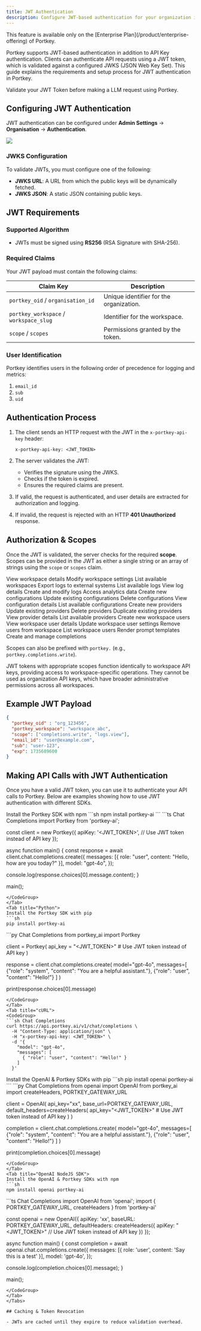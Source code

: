 ```yaml
---
title: JWT Authentication
description: Configure JWT-based authentication for your organization in Portkey
---
```


<Info>
  This feature is available only on the [Enterprise Plan](/product/enterprise-offering) of Portkey.
</Info>

Portkey supports JWT-based authentication in addition to API Key authentication. Clients can authenticate API requests using a JWT token, which is validated against a configured JWKS (JSON Web Key Set). This guide explains the requirements and setup process for JWT authentication in Portkey.

<Card href="/product/guardrails/list-of-guardrail-checks#basic-%E2%80%94-deterministic-guardrails" title="Validate JWT Token (Guardarail)">
    Validate your JWT Token before making a LLM request using Portkey.
</Card>

## Configuring JWT Authentication

JWT authentication can be configured under **Admin Settings** → **Organisation** → **Authentication**.

<Frame>
<img src="/images/product/jwt.png"></img>
</Frame>



### JWKS Configuration

To validate JWTs, you must configure one of the following:

- **JWKS URL**: A URL from which the public keys will be dynamically fetched.
- **JWKS JSON**: A static JSON containing public keys.

## JWT Requirements

### Supported Algorithm

- JWTs must be signed using **RS256** (RSA Signature with SHA-256).

### Required Claims

Your JWT payload must contain the following claims:

| **Claim Key**                     | **Description**                          |
|------------------------------------|------------------------------------------|
| `portkey_oid` / `organisation_id` | Unique identifier for the organization.  |
| `portkey_workspace` / `workspace_slug` | Identifier for the workspace.         |
| `scope` / `scopes`                | Permissions granted by the token.        |

### User Identification

Portkey identifies users in the following order of precedence for logging and metrics:

1. `email_id`
2. `sub`
3. `uid`

## Authentication Process

1. The client sends an HTTP request with the JWT in the `x-portkey-api-key` header:

   ```http
   x-portkey-api-key: <JWT_TOKEN>
   ```

2. The server validates the JWT:
   - Verifies the signature using the JWKS.
   - Checks if the token is expired.
   - Ensures the required claims are present.

3. If valid, the request is authenticated, and user details are extracted for authorization and logging.
4. If invalid, the request is rejected with an HTTP **401 Unauthorized** response.

## Authorization & Scopes

Once the JWT is validated, the server checks for the required **scope**. Scopes can be provided in the JWT as either a single string or an array of strings using the `scope` or `scopes` claim.

<Expandable title="Available Permission Scopes">
  <Expandable title="Workspace Management">
    <ParamField query="workspaces.read" type="string">
      View workspace details
    </ParamField>
    <ParamField query="workspaces.update" type="string">
      Modify workspace settings
    </ParamField>
    <ParamField query="workspaces.list" type="string">
      List available workspaces
    </ParamField>
  </Expandable>

  <Expandable title="Logs & Analytics">
    <ParamField query="logs.export" type="string">
      Export logs to external systems
    </ParamField>
    <ParamField query="logs.list" type="string">
      List available logs
    </ParamField>
    <ParamField query="logs.view" type="string">
      View log details
    </ParamField>
    <ParamField query="logs.write" type="string">
      Create and modify logs
    </ParamField>
    <ParamField query="analytics.view" type="string">
      Access analytics data
    </ParamField>
  </Expandable>

  <Expandable title="Configurations">
    <ParamField query="configs.create" type="string">
      Create new configurations
    </ParamField>
    <ParamField query="configs.update" type="string">
      Update existing configurations
    </ParamField>
    <ParamField query="configs.delete" type="string">
      Delete configurations
    </ParamField>
    <ParamField query="configs.read" type="string">
      View configuration details
    </ParamField>
    <ParamField query="configs.list" type="string">
      List available configurations
    </ParamField>
  </Expandable>

  <Expandable title="Providers">
    <ParamField query="providers.create" type="string">
      Create new providers
    </ParamField>
    <ParamField query="provider.update" type="string">
      Update existing providers
    </ParamField>
    <ParamField query="virtual_keys.delete" type="string">
      Delete providers
    </ParamField>
    <ParamField query="providers.duplicate" type="string">
      Duplicate existing providers
    </ParamField>
    <ParamField query="providers.read" type="string">
      View provider details
    </ParamField>
    <ParamField query="providers.list" type="string">
      List available providers
    </ParamField>
  </Expandable>

  <Expandable title="Workspace Users">
    <ParamField query="workspace_users.create" type="string">
      Create new workspace users
    </ParamField>
    <ParamField query="workspace_users.read" type="string">
      View workspace user details
    </ParamField>
    <ParamField query="workspace_users.update" type="string">
      Update workspace user settings
    </ParamField>
    <ParamField query="workspace_users.delete" type="string">
      Remove users from workspace
    </ParamField>
    <ParamField query="workspace_users.list" type="string">
      List workspace users
    </ParamField>
  </Expandable>

  <Expandable title="Other">
    <ParamField query="prompts.render" type="string">
      Render prompt templates
    </ParamField>
    <ParamField query="completions.write" type="string">
      Create and manage completions
    </ParamField>
  </Expandable>
</Expandable>

Scopes can also be prefixed with `portkey.` (e.g., `portkey.completions.write`).


<Note>
    JWT tokens with appropriate scopes function identically to workspace API keys, providing access to workspace-specific operations. They cannot be used as organization API keys, which have broader administrative permissions across all workspaces.
</Note>

## Example JWT Payload

```json
{
  "portkey_oid" : "org_123456",
  "portkey_workspace": "workspace_abc",
  "scope": ["completions.write", "logs.view"],
  "email_id": "user@example.com",
  "sub": "user-123",
  "exp": 1735689600
}
```

## Making API Calls with JWT Authentication

Once you have a valid JWT token, you can use it to authenticate your API calls to Portkey. Below are examples showing how to use JWT authentication with different SDKs.

<Tabs>
<Tab title="NodeJS">
Install the Portkey SDK with npm
```sh
npm install portkey-ai
```
<CodeGroup>
```ts Chat Completions
import Portkey from 'portkey-ai';

const client = new Portkey({
  apiKey: '<JWT_TOKEN>', // Use JWT token instead of API key
});

async function main() {
  const response = await client.chat.completions.create({
    messages: [{ role: "user", content: "Hello, how are you today?" }],
    model: "gpt-4o",
  });

  console.log(response.choices[0].message.content);
}

main();
```
</CodeGroup>
</Tab>
<Tab title="Python">
Install the Portkey SDK with pip
```sh
pip install portkey-ai
```
<CodeGroup>
```py Chat Completions
from portkey_ai import Portkey

client = Portkey(
  api_key = "<JWT_TOKEN>" # Use JWT token instead of API key
)

response = client.chat.completions.create(
  model="gpt-4o",
  messages=[
    {"role": "system", "content": "You are a helpful assistant."},
    {"role": "user", "content": "Hello!"}
  ]
)

print(response.choices[0].message)
```
</CodeGroup>
</Tab>
<Tab title="cURL">
<CodeGroup>
```sh Chat Completions
curl https://api.portkey.ai/v1/chat/completions \
  -H "Content-Type: application/json" \
  -H "x-portkey-api-key: <JWT_TOKEN>" \
  -d '{
    "model": "gpt-4o",
    "messages": [
      { "role": "user", "content": "Hello!" }
    ]
  }'
```
</CodeGroup>
</Tab>
<Tab title="OpenAI Python SDK">
Install the OpenAI & Portkey SDKs with pip
```sh
pip install openai portkey-ai
```
<CodeGroup>
```py Chat Completions
from openai import OpenAI
from portkey_ai import createHeaders, PORTKEY_GATEWAY_URL

client = OpenAI(
    api_key="xx",
    base_url=PORTKEY_GATEWAY_URL,
    default_headers=createHeaders(
        api_key="<JWT_TOKEN>" # Use JWT token instead of API key
    )
)

completion = client.chat.completions.create(
  model="gpt-4o",
  messages=[
    {"role": "system", "content": "You are a helpful assistant."},
    {"role": "user", "content": "Hello!"}
  ]
)

print(completion.choices[0].message)
```
</CodeGroup>
</Tab>
<Tab title="OpenAI NodeJS SDK">
Install the OpenAI & Portkey SDKs with npm
```sh
npm install openai portkey-ai
```
<CodeGroup>
```ts Chat Completions
import OpenAI from 'openai';
import { PORTKEY_GATEWAY_URL, createHeaders } from 'portkey-ai'

const openai = new OpenAI({
  apiKey: 'xx',
  baseURL: PORTKEY_GATEWAY_URL,
  defaultHeaders: createHeaders({
    apiKey: "<JWT_TOKEN>" // Use JWT token instead of API key
  })
});

async function main() {
  const completion = await openai.chat.completions.create({
    messages: [{ role: 'user', content: 'Say this is a test' }],
    model: 'gpt-4o',
  });

  console.log(completion.choices[0].message);
}

main();
```
</CodeGroup>
</Tab>
</Tabs>

## Caching & Token Revocation

- JWTs are cached until they expire to reduce validation overhead.

